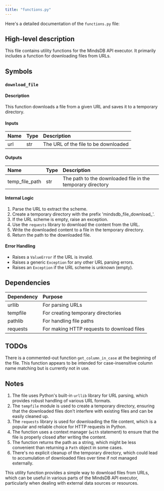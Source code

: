 ```yaml
---
title: "functions.py"
---
```


Here's a detailed documentation of the `functions.py` file:

## High-level description
This file contains utility functions for the MindsDB API executor. It primarily includes a function for downloading files from URLs.

## Symbols

### `download_file`
#### Description
This function downloads a file from a given URL and saves it to a temporary directory.

#### Inputs
| Name | Type | Description |
|:-----|:-----|:------------|
| url | str | The URL of the file to be downloaded |

#### Outputs
| Name | Type | Description |
|:-----|:-----|:------------|
| temp_file_path | str | The path to the downloaded file in the temporary directory |

#### Internal Logic
1. Parse the URL to extract the scheme.
2. Create a temporary directory with the prefix 'mindsdb_file_download_'.
3. If the URL scheme is empty, raise an exception.
4. Use the `requests` library to download the content from the URL.
5. Write the downloaded content to a file in the temporary directory.
6. Return the path to the downloaded file.

#### Error Handling
- Raises a `ValueError` if the URL is invalid.
- Raises a generic `Exception` for any other URL parsing errors.
- Raises an `Exception` if the URL scheme is unknown (empty).

## Dependencies
| Dependency | Purpose |
|:-----------|:--------|
| urllib | For parsing URLs |
| tempfile | For creating temporary directories |
| pathlib | For handling file paths |
| requests | For making HTTP requests to download files |

## TODOs
There is a commented-out function `get_column_in_case` at the beginning of the file. This function appears to be intended for case-insensitive column name matching but is currently not in use.

## Notes
1. The file uses Python's built-in `urllib` library for URL parsing, which provides robust handling of various URL formats.
2. The `tempfile` module is used to create a temporary directory, ensuring that the downloaded files don't interfere with existing files and can be easily cleaned up.
3. The `requests` library is used for downloading the file content, which is a popular and reliable choice for HTTP requests in Python.
4. The function uses a context manager (`with` statement) to ensure that the file is properly closed after writing the content.
5. The function returns the path as a string, which might be less convenient than returning a `Path` object in some cases.
6. There's no explicit cleanup of the temporary directory, which could lead to accumulation of downloaded files over time if not managed externally.

This utility function provides a simple way to download files from URLs, which can be useful in various parts of the MindsDB API executor, particularly when dealing with external data sources or resources.
